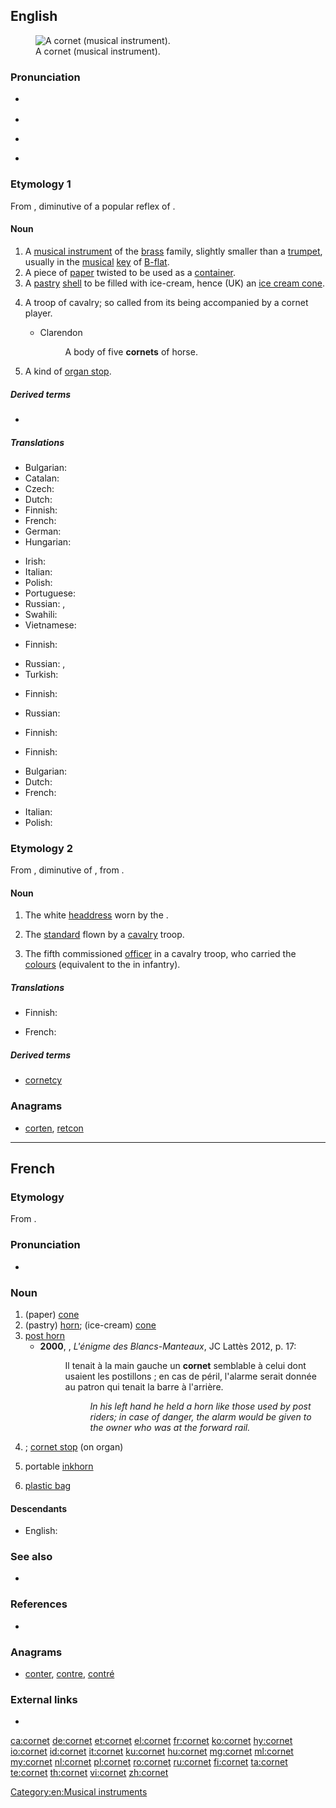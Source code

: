 ==English==
{{wikipedia}}
[[Image:Cornet2.png|thumb|A cornet (musical instrument).]]

===Pronunciation===
* {{a|US}} {{IPA|/kɔɹˈnɛt/|lang=en}}
* {{rhymes|ɛt|lang=en}}
* {{a|UK}} {{IPA|/ˈkɔːnɪt/|lang=en}}
* {{rhymes|ɔː(ɹ)nɪt|lang=en}}
{{rfap|lang=en}}

===Etymology 1===
From {{etyl|fro|en}} {{term|cornet|lang=fro}}, diminutive of a popular reflex of {{etyl|la|en}} {{m|la|cornū||horn}}.

====Noun====
{{en-noun}}

# A [[musical instrument]] of the [[brass]] family, slightly smaller than a [[trumpet]], usually in the [[musical]] [[key]] of [[B-flat]].
# A piece of [[paper]] twisted to be used as a [[container]].
# A [[pastry]] [[shell]] to be filled with ice-cream, hence (UK) an [[ice cream cone]].
# {{context|obsolete|lang=en}} A troop of cavalry; so called from its being accompanied by a cornet player.
#* Clarendon
#*: A body of five '''cornets''' of horse.
# A kind of [[organ stop]].

=====Derived terms=====
* {{l|en|cornetist}}

=====Translations=====
{{trans-top|musical instrument}}
* Bulgarian: {{t|bg|корнет|m}}
* Catalan: {{t+|ca|corneta|f}}
* Czech: {{t|cs|kornet|m}}
* Dutch: {{t+|nl|kornet}}
* Finnish: {{t|fi|kornetti}}
* French: {{t+|fr|cornet|m}}
* German: {{t+|de|Kornett|n}}
* Hungarian: {{t+|hu|kornett}}
{{trans-mid}}
* Irish: {{t|ga|coirnéad|m}}
* Italian: {{t+|it|cornetta|f}}
* Polish: {{t+|pl|kornet|m}}
* Portuguese: {{t+|pt|corneta|f}}
* Russian: {{t+|ru|корне́т|m}}, {{t+|ru|корне́т-а-писто́н|m}}
* Swahili: {{t|sw|tarumbeta ndogo}}
* Vietnamese: {{t|vi|kèn coonê}}
{{trans-bottom}}

{{trans-top|piece of paper twisted to make a container}}
* Finnish: {{t|fi|tuutti}}
{{trans-mid}}
* Russian: {{t+|ru|кулёк|m}}, {{t+|ru|фу́нтик|m}}
* Turkish: {{t+|tr|külah}}
{{trans-bottom}}

{{trans-top|pastry shell to be filled with ice-cream}}
* Finnish: {{t|fi|tötterö}}
{{trans-mid}}
* Russian: {{t+|ru|рожо́к|m}}
{{trans-bottom}}

{{trans-top|troop of cavalry}}
* Finnish: {{t|fi|kornetti}}
{{trans-mid}}
{{trans-bottom}}

{{trans-top|kind of organ stop}}
* Finnish: {{t|fi|kornetti}}
{{trans-mid}}
{{trans-bottom}}

{{checktrans-top}}
* Bulgarian: {{t|bg|фунийка|f}} <!-- was under "cone" -->
* Dutch: {{t+|nl|kornet}} <!-- was under "cone" -->
* French: {{t+|fr|cornet|m}} <!-- was under "cone" -->
{{trans-mid}}
* Italian: {{t|it|cono di cialda|m}} <!-- was under "cone" -->
* Polish: {{t+|pl|kornet|m}} <!-- was under "cone" -->
{{trans-bottom}}

===Etymology 2===
From {{etyl|frm|en}} {{term|cornette|lang=frm}}, diminutive of {{term|corne|lang=frm}}, from {{etyl|la|en}} {{term|cornua||horns|lang=la}}.

====Noun====
{{en-noun}}

# The white [[headdress]] worn by the {{w|Sisters of Charity}}.
# {{context|obsolete|lang=en}} The [[standard]] flown by a [[cavalry]] troop.
# {{context|historical|lang=en}} The fifth commissioned [[officer]] in a cavalry troop, who carried the [[colours]] (equivalent to the {{term|ensign|lang=en}} in infantry).

=====Translations=====
{{trans-top|military officer}}
* Finnish: {{t+|fi|kornetti}}
{{trans-mid}}
* French: {{t+|fr|cornette|m}}
{{trans-bottom}}

=====Derived terms=====
* [[cornetcy]]

===Anagrams===
* [[corten#English|corten]], [[retcon#English|retcon]]

[[Category:en:Musical instruments]]

----

==French==

===Etymology===
From {{suffix|corne|et|lang=fr}}.

===Pronunciation===
* {{IPA|/kɔʁ.nɛ/|lang=fr}}

===Noun===
{{fr-noun|m}}

# (paper) [[cone]]
# (pastry) [[horn]]; (ice-cream) [[cone]]
# [[post horn]]
#* '''2000''', {{w|Jean-François Parot}}, ''L'énigme des Blancs-Manteaux'', JC Lattès 2012, p. 17:
#*: Il tenait à la main gauche un '''cornet''' semblable à celui dont usaient les postillons ; en cas de péril, l'alarme serait donnée au patron qui tenait la barre à l'arrière.
#*:: ''In his left hand he held a horn like those used by post riders; in case of danger, the alarm would be given to the owner who was at the forward rail.''
# {{context|musical instruments|lang=fr}} {{l|en|cornet}}; [[cornet stop]] (on organ)
# portable [[inkhorn]]
# {{context|Switzerland|lang=fr}} [[plastic bag]]

====Descendants====
* English: {{l|en|cornet}}

===See also===
* {{l|fr|cornette}}

===References===
* {{R:NPLarousse}}

===Anagrams===
* [[conter#French|conter]], [[contre#French|contre]], [[contré#French|contré]]

===External links===
* {{R:TLFi}}

[[ca:cornet]]
[[de:cornet]]
[[et:cornet]]
[[el:cornet]]
[[fr:cornet]]
[[ko:cornet]]
[[hy:cornet]]
[[io:cornet]]
[[id:cornet]]
[[it:cornet]]
[[ku:cornet]]
[[hu:cornet]]
[[mg:cornet]]
[[ml:cornet]]
[[my:cornet]]
[[nl:cornet]]
[[pl:cornet]]
[[ro:cornet]]
[[ru:cornet]]
[[fi:cornet]]
[[ta:cornet]]
[[te:cornet]]
[[th:cornet]]
[[vi:cornet]]
[[zh:cornet]]